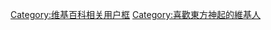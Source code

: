 {{Userbox
  |border-c = #000000
  |border-s = 1
  |id-c     = #ffffff
  |id-s     = 12
  |id-fc    = #000000
  |info-c   = #ffffff
  |info-s   = 9
  |info-fc  = #000000
  |id       = [[File:TVXQ_in_Paris_France.JPG|65px]]
  |info     = 這個用戶喜歡[[東方神起]]。
}}
[[Category:维基百科相关用户框]]
[[Category:喜歡東方神起的維基人]]